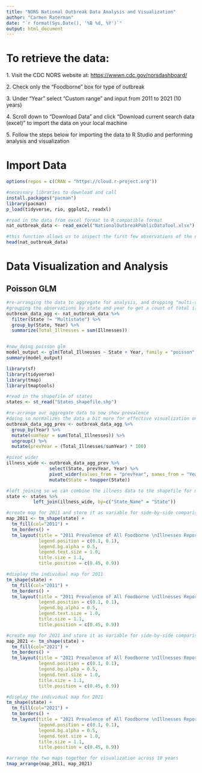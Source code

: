 ```yaml
---
title: "NORS National Outbreak Data Analysis and Visualization"
author: "Carmen Raterman"
date: "`r format(Sys.Date(), '%B %d, %Y')`"
output: html_document
---
```


# To retrieve the data:

1\. Visit the CDC NORS website at: <https://wwwn.cdc.gov/norsdashboard/>

2\. Check only the "Foodborne" box for type of outbreak

3\. Under "Year" select "Custom range" and input from 2011 to 2021 (10 years)

4\. Scroll down to "Download Data" and click "Download current search data (excel)" to import the data on your local machine

5\. Follow the steps below for importing the data to R Studio and performing analysis and visualization

# Import Data

```r
options(repos = c(CRAN = "https://cloud.r-project.org"))

#necessary libraries to download and call
install.packages("pacman")
library(pacman)
p_load(tidyverse, rio, ggplot2, readxl)

#read in the data from excel format to R compatible format
nat_outbreak_data <- read_excel("NationalOutbreakPublicDataTool.xlsx")

#this function allows us to inspect the first few observations of the data to double check that it imported successfully
head(nat_outbreak_data)

```

# Data Visualization and Analysis

## Poisson GLM

```r

#re-arranging the data to aggregate for analysis, and dropping "multi-state"
#grouping the observations by state and year to get a count of total illnesses by state and year
outbreak_data_agg <- nat_outbreak_data %>%
  filter(State != "Multistate") %>%
  group_by(State, Year) %>%
  summarize(Total_Illnesses = sum(Illnesses))


#now doing poisson glm 
model_output <- glm(Total_Illnesses ~ State + Year, family = "poisson", data = outbreak_data_agg)
summary(model_output)

```

```r
library(sf)
library(tidyverse)
library(tmap)
library(tmaptools)

#read in the shapefile of states
states <- st_read("States_shapefile.shp")

#re-arrange our aggregate data to now show prevalence
#doing so normalizes the data a bit more for effective visualization on the map
outbreak_data_agg_prev <- outbreak_data_agg %>% 
  group_by(Year) %>% 
  mutate(sumYear = sum(Total_Illnesses)) %>% 
  ungroup() %>% 
  mutate(prevYear = (Total_Illnesses/sumYear) * 100)

#pivot wider
illness_wide <- outbreak_data_agg_prev %>%
                select(State, prevYear, Year) %>% 
                pivot_wider(values_from = "prevYear", names_from = "Year") %>% 
                mutate(State = toupper(State))

#left joining so we can combine the illness data to the shapefile for mapping
state <- states %>%  
          left_join(illness_wide, by=c("State_Name" = "State"))

#create map for 2011 and store it as variable for side-by-side comparison below
map_2011 <- tm_shape(state) +
  tm_fill(col="2011") +
  tm_borders() +
  tm_layout(title = "2011 Prevalence of All Foodborne \nIllnesses Reported to NORS in the US",
            legend.position = c(0.1, 0.1),
            legend.bg.alpha = 0.5,
            legend.text.size = 1.0,
            title.size = 1.1,
            title.position = c(0.45, 0.9))

#display the individual map for 2011
tm_shape(state) +
  tm_fill(col="2011") +
  tm_borders() +
  tm_layout(title = "2011 Prevalence of All Foodborne \nIllnesses Reported to NORS in the US",
            legend.position = c(0.1, 0.1),
            legend.bg.alpha = 0.5,
            legend.text.size = 1.0,
            title.size = 1.1,
            title.position = c(0.45, 0.9))

#create map for 2021 and store it as variable for side-by-side comparison below
map_2021 <- tm_shape(state) +
  tm_fill(col="2021") +
  tm_borders() +
  tm_layout(title = "2021 Prevalence of All Foodborne \nIllnesses Reported to NORS in the US",
            legend.position = c(0.1, 0.1),
            legend.bg.alpha = 0.5,
            legend.text.size = 1.0,
            title.size = 1.1,
            title.position = c(0.45, 0.9))

#display the individual map for 2021
tm_shape(state) +
  tm_fill(col="2021") +
  tm_borders() +
  tm_layout(title = "2021 Prevalence of All Foodborne \nIllnesses Reported to NORS in the US",
            legend.position = c(0.1, 0.1),
            legend.bg.alpha = 0.5,
            legend.text.size = 1.0,
            title.size = 1.1,
            title.position = c(0.45, 0.9))

#arrange the two maps together for visualization across 10 years
tmap_arrange(map_2011, map_2021)

```
